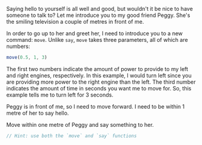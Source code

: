 
Saying hello to yourself is all well and good, but wouldn't it be nice to have someone to talk to? Let me introduce you to my good friend Peggy. She's the smiling television a couple of metres in front of me.

In order to go up to her and greet her, I need to introduce you to a new command: <DocLink symbol="move">`move`</DocLink>. Unlike <DocLink symbol="say">`say`</DocLink>, <DocLink symbol="move">`move`</DocLink> takes three <DocLink symbol="parameter">parameters</DocLink>, all of which are <DocLink symbol="number">numbers</DocLink>:

```javascript
move(0.5, 1, 3)
```

The first two <DocLink symbol="number">numbers</DocLink> indicate the amount of power to provide to my left and right engines, respectively. In this example, I would turn left since you are providing more power to the right engine than the left. The third number indicates the amount of time in seconds you want me to move for. So, this example tells me to turn left for 3 seconds.

Peggy is in front of me, so I need to move forward. I need to be within 1 metre of her to say hello.

<YourTurn>
<Goal>Move within one metre of Peggy and <DocLink symbol="say">say</DocLink> something to her.</Goal>

```javascript
// Hint: use both the `move` and `say` functions
```

</YourTurn>
